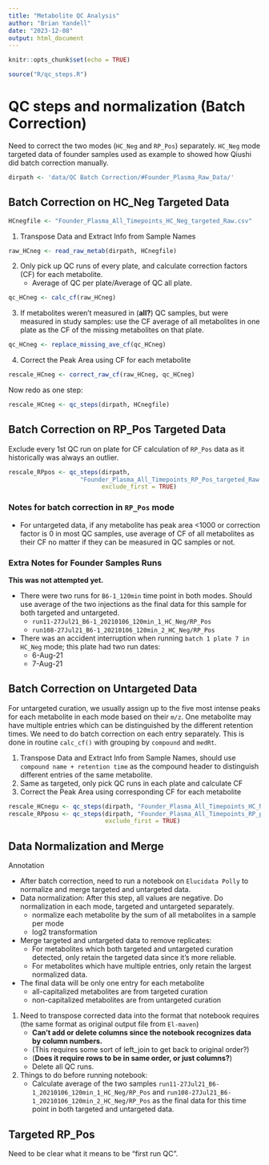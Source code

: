 ```yaml
---
title: "Metabolite QC Analysis"
author: "Brian Yandell"
date: "2023-12-08"
output: html_document
---
```


```r
knitr::opts_chunk$set(echo = TRUE)
```

```r
source("R/qc_steps.R")
```

# QC steps and normalization (Batch Correction)

Need to correct the two modes (`HC_Neg` and `RP_Pos`) separately.
`HC_Neg` mode targeted data of founder samples used as example
to showed how Qiushi did batch correction manually.

```r
dirpath <- 'data/QC Batch Correction/#Founder_Plasma_Raw_Data/'
```

## Batch Correction on HC_Neg Targeted Data

```r
HCnegfile <- "Founder_Plasma_All_Timepoints_HC_Neg_targeted_Raw.csv"
```

1. Transpose Data and Extract Info from Sample Names

```r
raw_HCneg <- read_raw_metab(dirpath, HCnegfile)
```

2. Only pick up QC runs of every plate, and calculate correction factors (CF) for each metabolite.
    + Average of QC per plate/Average of QC all plate.

```r
qc_HCneg <- calc_cf(raw_HCneg)
```

3. If metabolites weren’t measured in (**all?**) QC samples, but were measured in study samples: use the CF average of all metabolites in one plate as the CF of the missing metabolites on that plate.

```r
qc_HCneg <- replace_missing_ave_cf(qc_HCneg)
```

4. Correct the Peak Area using CF for each metabolite 

```r
rescale_HCneg <- correct_raw_cf(raw_HCneg, qc_HCneg)
```

Now redo as one step:

```r
rescale_HCneg <- qc_steps(dirpath, HCnegfile)
```

## Batch Correction on RP_Pos Targeted Data

Exclude every 1st QC run on plate for CF calculation of `RP_Pos` data as it historically was always an outlier.

```r
rescale_RPpos <- qc_steps(dirpath,
                    "Founder_Plasma_All_Timepoints_RP_Pos_targeted_Raw.csv",
                          exclude_first = TRUE)
```

### Notes for batch correction in `RP_Pos` mode 
 
- For untargeted data, if any metabolite has peak area <1000 or correction factor is 0 in most QC samples, use average of CF of all metabolites as their CF no matter if they can be measured in QC samples or not.

### **Extra Notes for Founder Samples Runs**

**This was not attempted yet.**

- There were two runs for `B6-1_120min` time point in both modes. Should use average of the two injections as the final data for this sample for both targeted and untargeted.
  + `run11-27Jul21_B6-1_20210106_120min_1_HC_Neg/RP_Pos`
  + `run108-27Jul21_B6-1_20210106_120min_2_HC_Neg/RP_Pos`
- There was an accident interruption when running `batch 1 plate 7 in HC_Neg` mode; this plate had two run dates:
  + 6-Aug-21
  + 7-Aug-21

## Batch Correction on Untargeted Data

For untargeted curation, we usually assign up to the five most intense peaks for each metabolite in each mode based on their `m/z`. One metabolite may have multiple entries which can be distinguished by the different retention times. We need to do batch correction on each entry separately. 
This is done in routine `calc_cf()` with grouping by `compound` and `medRt`.

1. Transpose Data and Extract Info from Sample Names, should use `compound name + retention time` as the compound header to distinguish different entries of the same metabolite.
2. Same as targeted, only pick QC runs in each plate and calculate CF  
3. Correct the Peak Area using corresponding CF for each metabolite 

```r
rescale_HCnegu <- qc_steps(dirpath, "Founder_Plasma_All_Timepoints_HC_Neg_untargeted_Raw.csv")
rescale_RPposu <- qc_steps(dirpath, "Founder_Plasma_All_Timepoints_RP_pos_untargeted_Raw.csv",
                           exclude_first = TRUE)
```

## Data Normalization and Merge

Annotation

- After batch correction, need to run a notebook on `Elucidata Polly` to normalize and merge targeted and untargeted data.
- Data normalization: After this step, all values are negative. Do normalization in each mode, targeted and untargeted separately. 
  + normalize each metabolite by the sum of all metabolites in a sample per mode
  + log2 transformation
- Merge targeted and untargeted data to remove replicates:
  + For metabolites which both targeted and untargeted curation detected, only retain the targeted data since it’s more reliable. 
  + For metabolites which have multiple entries, only retain the largest normalized data.
- The final data will be only one entry for each metabolite
  + all-capitalized metabolites are from targeted curation
  + non-capitalized metabolites are from untargeted curation

1. Need to transpose corrected data into the format that notebook requires (the same format as original output file from `El-maven`)
    + **Can’t add or delete columns since the notebook recognizes data by column numbers.**
    + (This requires some sort of left_join to get back to original order?) 
    + (**Does it require rows to be in same order, or just columns?**)
    + Delete all QC runs.
2. Things to do before running notebook:  
    + Calculate average of the two samples `run11-27Jul21_B6-1_20210106_120min_1_HC_Neg/RP_Pos` and `run108-27Jul21_B6-1_20210106_120min_2_HC_Neg/RP_Pos` as the final data for this time point in both targeted and untargeted data.

## Targeted RP_Pos

Need to be clear what it means to be "first run QC".
